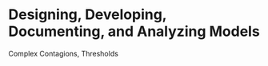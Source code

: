 # Designing, Developing, Documenting, and Analyzing Models

[Complex Contagions, Thresholds]{.kn-pink}